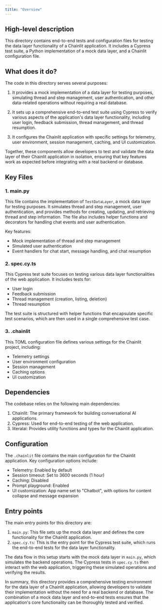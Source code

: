 ```yaml
---
title: "Overview"
---
```


## High-level description
This directory contains end-to-end tests and configuration files for testing the data layer functionality of a Chainlit application. It includes a Cypress test suite, a Python implementation of a mock data layer, and a Chainlit configuration file.

## What does it do?
The code in this directory serves several purposes:

1. It provides a mock implementation of a data layer for testing purposes, simulating thread and step management, user authentication, and other data-related operations without requiring a real database.

2. It sets up a comprehensive end-to-end test suite using Cypress to verify various aspects of the application's data layer functionality, including user login, feedback submission, thread management, and thread resumption.

3. It configures the Chainlit application with specific settings for telemetry, user environment, session management, caching, and UI customization.

Together, these components allow developers to test and validate the data layer of their Chainlit application in isolation, ensuring that key features work as expected before integrating with a real backend or database.

## Key Files

### 1. main.py
This file contains the implementation of `TestDataLayer`, a mock data layer for testing purposes. It simulates thread and step management, user authentication, and provides methods for creating, updating, and retrieving thread and step information. The file also includes helper functions and decorators for handling chat events and user authentication.

Key features:
- Mock implementation of thread and step management
- Simulated user authentication
- Event handlers for chat start, message handling, and chat resumption

### 2. spec.cy.ts
This Cypress test suite focuses on testing various data layer functionalities of the web application. It includes tests for:
- User login
- Feedback submission
- Thread management (creation, listing, deletion)
- Thread resumption

The test suite is structured with helper functions that encapsulate specific test scenarios, which are then used in a single comprehensive test case.

### 3. .chainlit
This TOML configuration file defines various settings for the Chainlit project, including:
- Telemetry settings
- User environment configuration
- Session management
- Caching options
- UI customization

## Dependencies
The codebase relies on the following main dependencies:

1. Chainlit: The primary framework for building conversational AI applications.
2. Cypress: Used for end-to-end testing of the web application.
3. literalai: Provides utility functions and types for the Chainlit application.

## Configuration
The `.chainlit` file contains the main configuration for the Chainlit application. Key configuration options include:

- Telemetry: Enabled by default
- Session timeout: Set to 3600 seconds (1 hour)
- Caching: Disabled
- Prompt playground: Enabled
- UI customization: App name set to "Chatbot", with options for content collapse and message expansion

## Entry points
The main entry points for this directory are:

1. `main.py`: This file sets up the mock data layer and defines the core functionality for the Chainlit application.
2. `spec.cy.ts`: This is the entry point for the Cypress test suite, which runs the end-to-end tests for the data layer functionality.

The data flow in this setup starts with the mock data layer in `main.py`, which simulates the backend operations. The Cypress tests in `spec.cy.ts` then interact with the web application, triggering these simulated operations and verifying the results.

In summary, this directory provides a comprehensive testing environment for the data layer of a Chainlit application, allowing developers to validate their implementation without the need for a real backend or database. The combination of a mock data layer and end-to-end tests ensures that the application's core functionality can be thoroughly tested and verified.